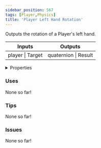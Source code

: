 ```yaml
---
sidebar_position: 567
tags: [Player,Physics]
title: 'Player Left Hand Rotation'
---
```


Outputs the rotation of a Player's left hand.



<IChip uuid="17e61429-059f-4b29-b8b8-f0bf3179f580"/>

<table><thead><tr><th>Inputs</th><th>Outputs</th></tr></thead><tbody><tr><td>player | Target</td><td>quaternion | Result</td></tr></tbody></table>

<details>
  <summary>Properties</summary>
  <div>
    <div>
    <table>
      <tbody>
        <tr>
          <td>Is beta required?</td>
          <td>No</td>
        </tr>
        <tr>
          <td>Is chip a trolling risk?</td>
          <td>No</td>
        </tr>
        <tr>
          <td>Is chip a role assignment risk?</td>
          <td>No</td>
        </tr>
        <tr>
          <td>Chip UUID</td>
          <td>17e61429-059f-4b29-b8b8-f0bf3179f580</td>
        </tr>
        <tr>
          <td>Room availability</td>
          <td>Available everywhere</td>
        </tr>
      </tbody>
    </table>
    </div>
  </div>
</details>

### Uses

None so far!

### Tips

None so far!

### Issues

None so far!
